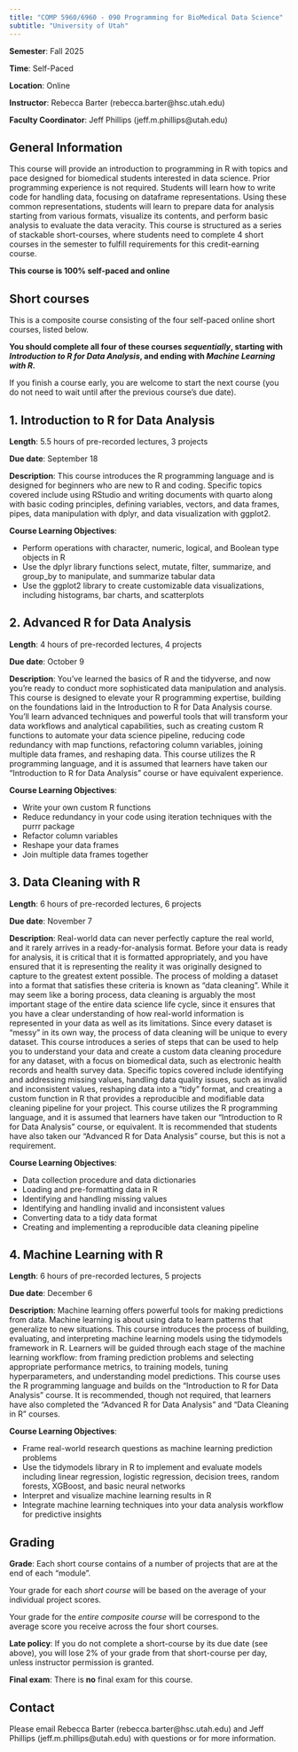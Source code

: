 ```yaml
---
title: "COMP 5960/6960 - 090 Programming for BioMedical Data Science"
subtitle: "University of Utah"
---
```



::: {.callout-note appearance="simple" icon=false}
**Semester**: Fall 2025

**Time**: Self-Paced

**Location**: Online

**Instructor**: Rebecca Barter (rebecca.barter@hsc.utah.edu)

**Faculty Coordinator**: Jeff Phillips (jeff.m.phillips@utah.edu)
:::


## General Information

This course will provide an introduction to programming in R with topics and pace designed for biomedical students interested in data science. Prior programming experience is not required. Students will learn how to write code for handling data, focusing on dataframe representations. Using these common representations, students will learn to prepare data for analysis starting from various formats, visualize its contents, and perform basic analysis to evaluate the data veracity. This course is structured as a series of stackable short-courses, where students need to complete 4 short courses in the semester to fulfill requirements for this credit-earning course.

**This course is 100% self-paced and online**

## Short courses

This is a composite course consisting of the four self-paced online short courses, listed below. 

**You should complete all four of these courses *sequentially*, starting with *Introduction to R for Data Analysis*, and ending with *Machine Learning with R*.**

If you finish a course early, you are welcome to start the next course (you do not need to wait until after the previous course's due date). 


::: {.callout-note icon=false}

## 1. **Introduction to R for Data Analysis** 

**Length**: 5.5 hours of pre-recorded lectures, 3 projects

**Due date**: September 18

**Description**: This course introduces the R programming language and is designed for beginners who are new to R and coding. Specific topics covered include using RStudio and writing documents with quarto along with basic coding principles, defining variables, vectors, and data frames, pipes, data manipulation with dplyr, and data visualization with ggplot2. 

**Course Learning Objectives**:

* Perform operations with character, numeric, logical, and Boolean type objects in R
* Use the dplyr library functions select, mutate, filter, summarize, and group_by to manipulate, and summarize tabular data
* Use the ggplot2 library to create customizable data visualizations, including histograms, bar charts, and scatterplots

:::



::: {.callout-note icon=false}

## 2. **Advanced R for Data Analysis** 

**Length**: 4 hours of pre-recorded lectures, 4 projects

**Due date**: October 9

**Description**: You've learned the basics of R and the tidyverse, and now you're ready to conduct more sophisticated data manipulation and analysis. This course is designed to elevate your R programming expertise, building on the foundations laid in the Introduction to R for Data Analysis course. You'll learn advanced techniques and powerful tools that will transform your data workflows and analytical capabilities, such as creating custom R functions to automate your data science pipeline, reducing code redundancy with map functions, refactoring column variables, joining multiple data frames, and reshaping data. This course utilizes the R programming language, and it is assumed that learners have taken our “Introduction to R for Data Analysis” course or have equivalent experience. 

**Course Learning Objectives**:

* Write your own custom R functions
* Reduce redundancy in your code using iteration techniques with the purrr package
* Refactor column variables
* Reshape your data frames
* Join multiple data frames together 

:::

::: {.callout-note icon=false}

## 3. **Data Cleaning with R** 

**Length**: 6 hours of pre-recorded lectures, 6 projects

**Due date**: November 7

**Description**: Real-world data can never perfectly capture the real world, and it rarely arrives in a ready-for-analysis format. Before your data is ready for analysis, it is critical that it is formatted appropriately, and you have ensured that it is representing the reality it was originally designed to capture to the greatest extent possible. The process of molding a dataset into a format that satisfies these criteria is known as “data cleaning”. While it may seem like a boring process, data cleaning is arguably the most important stage of the entire data science life cycle, since it ensures that you have a clear understanding of how real-world information is represented in your data as well as its limitations. Since every dataset is “messy” in its own way, the process of data cleaning will be unique to every dataset. This course introduces a series of steps that can be used to help you to understand your data and create a custom data cleaning procedure for any dataset, with a focus on biomedical data, such as electronic health records and health survey data. Specific topics covered include identifying and addressing missing values, handling data quality issues, such as invalid and inconsistent values, reshaping data into a “tidy” format, and creating a custom function in R that provides a reproducible and modifiable data cleaning pipeline for your project. This course utilizes the R programming language, and it is assumed that learners have taken our “Introduction to R for Data Analysis” course, or equivalent. It is recommended that students have also taken our “Advanced R for Data Analysis” course, but this is not a requirement. 

**Course Learning Objectives**: 

* Data collection procedure and data dictionaries
* Loading and pre-formatting data in R
* Identifying and handling missing values
* Identifying and handling invalid and inconsistent values
* Converting data to a tidy data format
* Creating and implementing a reproducible data cleaning pipeline

:::


::: {.callout-note icon=false}

## 4. **Machine Learning with R** 

**Length**: 6 hours of pre-recorded lectures, 5 projects

**Due date**: December 6

**Description**: Machine learning offers powerful tools for making predictions from data. Machine learning is about using data to learn patterns that generalize to new situations. This course introduces the process of building, evaluating, and interpreting machine learning models using the tidymodels framework in R. Learners will be guided through each stage of the machine learning workflow: from framing prediction problems and selecting appropriate performance metrics, to training models, tuning hyperparameters, and understanding model predictions. This course uses the R programming language and builds on the “Introduction to R for Data Analysis” course. It is recommended, though not required, that learners have also completed the “Advanced R for Data Analysis” and “Data Cleaning in R” courses.

**Course Learning Objectives**: 

*	Frame real-world research questions as machine learning prediction problems
*	Use the tidymodels library in R to implement and evaluate models including linear regression, logistic regression, decision trees, random forests, XGBoost, and basic neural networks
*	Interpret and visualize machine learning results in R
*	Integrate machine learning techniques into your data analysis workflow for predictive insights


:::


## Grading

**Grade**: Each short course contains of a number of projects that are at the end of each "module".

Your grade for each *short course* will be based on the average of your individual project scores.

Your grade for the *entire composite course* will be correspond to the average score you receive across the four short courses. 

**Late policy**: If you do not complete a short-course by its due date (see above), you will lose 2% of your grade from that short-course per day, unless instructor permission is granted. 

**Final exam**: There is **no** final exam for this course. 

## Contact

Please email Rebecca Barter (rebecca.barter@hsc.utah.edu) and Jeff Phillips (jeff.m.phillips@utah.edu) with questions or for more information.
